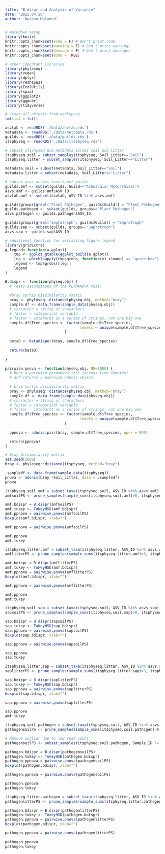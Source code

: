 ```yaml
---
title: "B-dispr and Analysis of Variance"
date: '2022.04.26'
author: 'Nathan Malamud'
---
```


```r

# markdown setup
library(knitr)
knitr::opts_chunk$set(echo = F) # Don't print code
knitr::opts_chunk$set(warning = F) # Don't print warnings
knitr::opts_chunk$set(message = F) # Don't print messages
knitr::opts_chunk$set(echo = TRUE)

# other important libraries
library(phyloseq)
library(vegan)
library(dplyr)
library(reshape2)
library(EcolUtils)
library(spaa)
library(ggplot2)
library(ggpubr)
library(tidyverse)

# clear all objects from workspace
rm(list = ls())

asvtab <- readRDS('./Data/asvtab.rds')
metadata <- readRDS('./Data/metadata.rds')
guilds <- readRDS('./Data/guilds.rds')
itsphyseq <- readRDS('./Data/itsphyseq.rds')

# subset itsphyseq and metadata across soil and litter
itsphyseq.soil = subset_samples(itsphyseq, Soil_Litter=="Soil")
itsphyseq.litter = subset_samples(itsphyseq, Soil_Litter=="Litter")

metadata.soil = subset(metadata, Soil_Litter=="Soil")
metadata.litter = subset(metadata, Soil_Litter=="Litter")

# subset asvs across functional guilds
guilds.amf <- subset(guilds, Guild=="Arbuscular Mycorrhizal")
asvs.amf <- guilds.amf$ASV_ID
asvtab.amf <- subset(asvtab, ASV_ID %in% asvs.amf)

guilds$groups[grepl("Plant Pathogen", guilds$Guild)] = "Plant Pathogen"
guilds.pathogen <- subset(guilds, groups=="Plant Pathogen")
asvs.pathogen <- guilds.pathogen$ASV_ID

guilds$groups[grepl("Saprotroph", guilds$Guild)] = "Saprotroph"
guilds.sap <- subset(guilds, groups=="Saprotroph")
asvs.sap <- guilds.sap$ASV_ID

# additional function for extracting figure legend
library(gridExtra)
g_legend<-function(a.gplot){
    tmp <- ggplot_gtable(ggplot_build(a.gplot))
    leg <- which(sapply(tmp$grobs, function(x) x$name) == "guide-box")
    legend <- tmp$grobs[[leg]]
    legend
}
```

```r
B.dispr <- function(physeq.obj) {
  # Tests assumptions of the PERMANOVA test.
  
  #bray curtis dissimilarity matrix
  bray <- phyloseq::distance(physeq.obj, method="bray")
  sample.df <- data.frame(sample_data(physeq.obj))
  # character = string of characters
  # factor = categorical variable
  # factor - interpret as a series of strings, not one big one
  sample.df$Tree_species <- factor(sample.df$Tree_species,
                                  levels = unique(sample.df$Tree_species)
                           )
  
  betaD <- betadisper(bray, sample.df$Tree_species)
  
  return(betaD)
  
}

pairwise.pnova <- function(physeq.obj, NP=1000) {
  # Runs a pairwise permanova test (across tree species)
  # and returns a pairwise adonis object.
  
  # bray curtis dissimilarity matrix
  bray <- phyloseq::distance(physeq.obj, method="bray")
  sample.df <- data.frame(sample_data(physeq.obj))
  # character = string of characters
  # factor = categorical variable
  # factor - interpret as a series of strings, not one big one
  sample.df$Tree_species <- factor(sample.df$Tree_species,
                                  levels = unique(sample.df$Tree_species)
                           )
  
  ppnova <- adonis.pair(bray, sample.df$Tree_species, nper = 999)

  return(ppnova)
}

```

```r
# Bray dissimilarity matrix
set.seed(1000)
bray <- phyloseq::distance(itsphyseq, method="bray")

.sampledf <- data.frame(sample_data(itsphyseq))
pnova <- adonis(bray ~Soil_Litter, data = .sampledf)
pnova
```

```r
itsphyseq.soil.amf = subset_taxa(itsphyseq.soil, ASV_ID %in% asvs.amf)
amfsoilPS <- prune_samples(sample_sums(itsphyseq.soil.amf)>0, itsphyseq.soil.amf)

amf.bdispr = B.dispr(amfsoilPS)
amf.tukey <- TukeyHSD(amf.bdispr)
amf.ppnova = pairwise.pnova(amfsoilPS)
boxplot(amf.bdispr, xlab="")

amf.ppnova = pairwise.pnova(amfsoilPS)

amf.ppnova
amf.tukey
```

```r
itsphyseq.litter.amf = subset_taxa(itsphyseq.litter, ASV_ID %in% asvs.amf)
amflitterPS <- prune_samples(sample_sums(itsphyseq.litter.amf)>0, itsphyseq.litter.amf)

amf.bdispr = B.dispr(amflitterPS)
amf.tukey <- TukeyHSD(amf.bdispr)
amf.ppnova = pairwise.pnova(amflitterPS)
boxplot(amf.bdispr, xlab="")

amf.ppnova = pairwise.pnova(amflitterPS)

amf.ppnova
amf.tukey
```

```r
itsphyseq.soil.sap = subset_taxa(itsphyseq.soil, ASV_ID %in% asvs.sap)
sapsoilPS <- prune_samples(sample_sums(itsphyseq.soil.sap)>0, itsphyseq.soil.sap)

sap.bdispr = B.dispr(sapsoilPS)
sap.tukey <- TukeyHSD(sap.bdispr)
sap.ppnova = pairwise.pnova(sapsoilPS)
boxplot(sap.bdispr, xlab="")

sap.ppnova = pairwise.pnova(sapsoilPS)

sap.ppnova
sap.tukey

```

```r
itsphyseq.litter.sap = subset_taxa(itsphyseq.litter, ASV_ID %in% asvs.sap)
saplitterPS <- prune_samples(sample_sums(itsphyseq.litter.sap)>0, itsphyseq.litter.sap)

sap.bdispr = B.dispr(saplitterPS)
sap.tukey <- TukeyHSD(sap.bdispr)
sap.ppnova = pairwise.pnova(saplitterPS)
boxplot(sap.bdispr, xlab="")

sap.ppnova = pairwise.pnova(saplitterPS)

sap.ppnova
amf.tukey
```

```r
itsphyseq.soil.pathogen = subset_taxa(itsphyseq.soil, ASV_ID %in% asvs.pathogen)
pathogensoilPS <- prune_samples(sample_sums(itsphyseq.soil.pathogen)>0, itsphyseq.soil.pathogen)

# Remove outlier due to low read count
pathogensoilPS <- subset_samples(itsphyseq.soil.pathogen, Sample_ID != "HITR_182HS")

pathogen.bdispr = B.dispr(pathogensoilPS)
pathogen.tukey <- TukeyHSD(pathogen.bdispr)
pathogen.ppnova = pairwise.pnova(pathogensoilPS)
boxplot(pathogen.bdispr, xlab="")

pathogen.ppnova = pairwise.pnova(pathogensoilPS)

pathogen.ppnova
pathogen.tukey
```

```r
itsphyseq.litter.pathogen = subset_taxa(itsphyseq.litter, ASV_ID %in% asvs.pathogen)
pathogenlitterPS <- prune_samples(sample_sums(itsphyseq.litter.pathogen)>0, itsphyseq.litter.pathogen)

pathogen.bdispr = B.dispr(pathogenlitterPS)
pathogen.tukey <- TukeyHSD(pathogen.bdispr)
pathogen.ppnova = pairwise.pnova(pathogenlitterPS)
boxplot(pathogen.bdispr, xlab="")

pathogen.ppnova = pairwise.pnova(pathogenlitterPS)

pathogen.ppnova
pathogen.tukey
```
